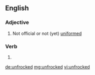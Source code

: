==English==

===Adjective===
{{en-adj|-}}

# Not official or not (yet) [[uniformed]]

===Verb===
{{head|en}}

# {{en-past of|unfrock}}

[[de:unfrocked]]
[[mg:unfrocked]]
[[vi:unfrocked]]